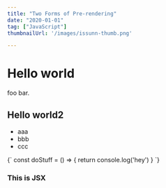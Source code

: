 ---
title: "Two Forms of Pre-rendering"
date: "2020-01-01"
tag: ["JavaScript"]
thumbnailUrl: '/images/issunn-thumb.png'

---


# Hello world

foo bar.

## Hello world2

* aaa
* bbb
* ccc

<SyntaxHighlighter language="javascript">
  {`
    const doStuff = () => {
      return console.log('hey')
    }
  `}
</SyntaxHighlighter>

<div style={{ padding: '20px', color: 'red' }}>
  <h3>This is JSX</h3>
</div>